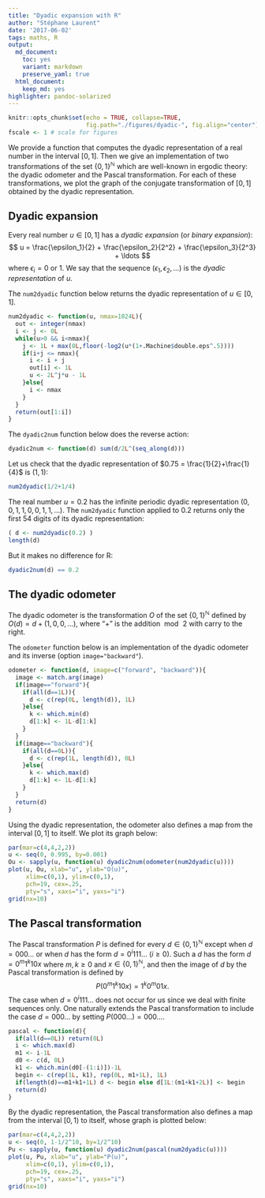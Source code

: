 ```yaml
---
title: "Dyadic expansion with R"
author: "Stéphane Laurent"
date: '2017-06-02'
tags: maths, R
output:
  md_document:
    toc: yes
    variant: markdown
    preserve_yaml: true
  html_document:
    keep_md: yes
highlighter: pandoc-solarized
---
```


```r
knitr::opts_chunk$set(echo = TRUE, collapse=TRUE, 
                      fig.path="./figures/dyadic-", fig.align="center")
fscale <- 1 # scale for figures
```


We provide a function that computes the dyadic representation of a real number in the interval $[0,1]$. 
Then we give an implementation of two transformations of the set ${\{0,1\}}^\mathbb{N}$ which are well-known in ergodic theory: the dyadic odometer and the Pascal transformation. For each of these transformations, we plot the graph of the conjugate transformation of $[0,1]$ obtained by the dyadic representation.


## Dyadic expansion

Every real number $u \in [0,1]$ has a *dyadic expansion* (or *binary expansion*):
$$
u = \frac{\epsilon_1}{2} + \frac{\epsilon_2}{2^2} + \frac{\epsilon_3}{2^3} + \ldots
$$
where $\epsilon_i=0$ or $1$. 
We say that the sequence $(\epsilon_1, \epsilon_2, \ldots)$ is the *dyadic representation* of $u$. 

The `num2dyadic` function below returns the dyadic representation of $u \in [0,1]$.

```r
num2dyadic <- function(u, nmax=1024L){ 
  out <- integer(nmax)
  i <- j <- 0L
  while(u>0 && i<nmax){
    j <- 1L + max(0L,floor(-log2(u*(1+.Machine$double.eps^.5)))) 
    if(i+j <= nmax){
      i <- i + j
      out[i] <- 1L
      u <- 2L^j*u - 1L
    }else{
      i <- nmax
    }
  }
  return(out[1:i])
}
```

The `dyadic2num` function below does the reverse action:

```r
dyadic2num <- function(d) sum(d/2L^(seq_along(d))) 
```

Let us check that the dyadic representation of $0.75 = \frac{1}{2}+\frac{1}{4}$ is $(1,1)$:

```r
num2dyadic(1/2+1/4)
```

The real number $u=0.2$ has the infinite periodic dyadic representation $(0, 0, 1, 1, 0, 0, 1, 1, \ldots)$. 
The `num2dyadic` function applied to $0.2$ returns only the first $54$ digits of its dyadic representation:

```r
( d <- num2dyadic(0.2) )
length(d)
```

But it makes no difference for R:

```r
dyadic2num(d) == 0.2
```


## The dyadic odometer 

The dyadic odometer is the transformation $O$ of the set ${\{0,1\}}^{\mathbb{N}}$ defined by $O(d) = d + (1, 0, 0, \ldots)$, where "$+$" is the addition $\bmod\, 2$ with carry to the right. 

The `odometer` function below is an implementation of the dyadic odometer and its inverse (option `image="backward"`).

```r
odometer <- function(d, image=c("forward", "backward")){
  image <- match.arg(image)
  if(image=="forward"){
    if(all(d==1L)){
      d <- c(rep(0L, length(d)), 1L)
    }else{
      k <- which.min(d)
      d[1:k] <- 1L-d[1:k]
    }
  }
  if(image=="backward"){
    if(all(d==0L)){
      d <- c(rep(1L, length(d)), 0L)
    }else{
      k <- which.max(d)
      d[1:k] <- 1L-d[1:k]
    }
  }
  return(d)
}
```

Using the dyadic representation, the odometer also defines a map from the interval $[0,1]$ to itself. We plot its graph below:

```r
par(mar=c(4,4,2,2))
u <- seq(0, 0.995, by=0.001)
Ou <- sapply(u, function(u) dyadic2num(odometer(num2dyadic(u))))
plot(u, Ou, xlab="u", ylab="O(u)", 
     xlim=c(0,1), ylim=c(0,1),
     pch=19, cex=.25, 
     pty="s", xaxs="i", yaxs="i")
grid(nx=10)
```


## The Pascal transformation 

The Pascal transformation $P$ is defined for every $d \in {\{0,1\}}^{\mathbb{N}}$ 
except when $d=000\ldots$ or when $d$ has the form $d=0^i111\ldots$ ($i\geq 0$). Such a $d$ has the form $d= 0^m1^k10x$ where $m,k \geq 0$ and $x \in {\{0,1\}}^{\mathbb{N}}$, and then the image of $d$ by the Pascal transformation is defined by 
$$
P(0^m1^k10x) = 1^k0^m01x.
$$
The case when $d=0^i111\ldots$ does not occur for us since we deal with finite sequences only. One naturally extends the Pascal transformation to include the case $d=000\ldots$ by setting $P(000\ldots) = 000\ldots$.

```r
pascal <- function(d){
  if(all(d==0L)) return(0L)
  i <- which.max(d)
  m1 <- i-1L
  d0 <- c(d, 0L)
  k1 <- which.min(d0[-(1:i)])-1L
  begin <- c(rep(1L, k1), rep(0L, m1+1L), 1L)
  if(length(d)==m1+k1+1L) d <- begin else d[1L:(m1+k1+2L)] <- begin
  return(d)
}
```

By the dyadic representation, the Pascal transformation also defines a map from the interval $[0,1)$ to itself, whose graph is plotted below:

```r
par(mar=c(4,4,2,2))
u <- seq(0, 1-1/2^10, by=1/2^10)
Pu <- sapply(u, function(u) dyadic2num(pascal(num2dyadic(u))))
plot(u, Pu, xlab="u", ylab="P(u)", 
     xlim=c(0,1), ylim=c(0,1),
     pch=19, cex=.25, 
     pty="s", xaxs="i", yaxs="i")
grid(nx=10)
```
